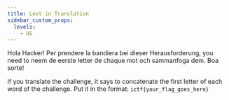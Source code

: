 ---
title: Lost in Translation
sidebar_custom_props:
  levels:
    - HS
---


Hola Hacker! Per prendere la bandiera bei dieser Herausforderung, you need to neem de eerste letter de chaque mot och sammanfoga dem. Boa sorte!

<Spoilers type="writeup">

If you translate the challenge, it says to concatenate the first letter of each word of the challenge. Put it in the format: `ictf{your_flag_goes_here}`

</Spoilers>
